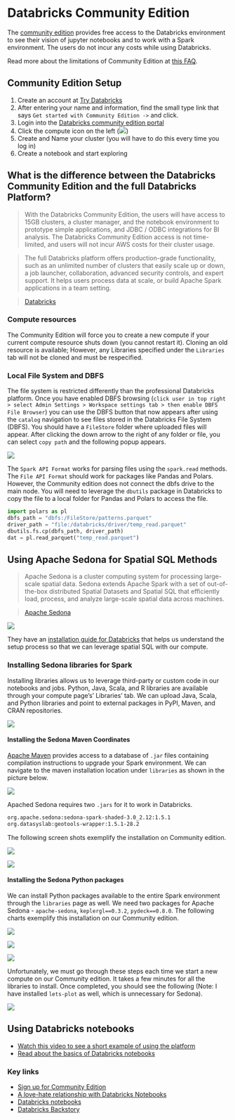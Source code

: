 # Databricks Community Edition

The [community edition](https://community.cloud.databricks.com/login.html) provides free access to the Databricks environment to see their vision of jupyter notebooks and to work with a Spark environment. The users do not incur any costs while using Databricks.

Read more about the limitations of Community Edition at [this FAQ](https://databricks.com/product/faq/community-edition).

## Community Edition Setup

1. Create an account at [Try Databricks](https://databricks.com/try-databricks)
2. After entering your name and information, find the small type link that says `Get started with Community Edition ->` and click.
3. Login into the [Databricks community edition portal](https://community.cloud.databricks.com/login.html)
4. Click the compute icon on the left (![](../img/compute_icon.png))
5. Create and Name your cluster (you will have to do this every time you log in)
6. Create a notebook and start exploring


## What is the difference between the Databricks Community Edition and the full Databricks Platform?

> With the Databricks Community Edition, the users will have access to 15GB clusters, a cluster manager, and the notebook environment to prototype simple applications, and JDBC / ODBC integrations for BI analysis. The Databricks Community Edition access is not time-limited, and users will not incur AWS costs for their cluster usage.

> The full Databricks platform offers production-grade functionality, such as an unlimited number of clusters that easily scale up or down, a job launcher, collaboration, advanced security controls, and expert support. It helps users process data at scale, or build Apache Spark applications in a team setting.

> [Databricks](https://databricks.com/product/faq/community-edition)

### Compute resources

The Community Edition will force you to create a new compute if your current compute resource shuts down (you cannot restart it). Cloning an old resource is available; However, any Libraries specified under the `Libraries` tab will not be cloned and must be respecified.

### Local File System and DBFS

The file system is restricted differently than the professional Databricks platform. Once you have enabled DBFS browsing (`click user in top right > select Admin Settings > Workspace settings tab > then enable DBFS File Browser`) you can use the DBFS button that now appears after using the `catalog` navigation to see files stored in the Databricks File System (DBFS).  You should have a `FileStore` folder where uploaded files will appear. After clicking the down arrow to the right of any folder or file, you can select `copy path` and the following popup appears.

![](../img/file_spark_path.png)

The `Spark API Format` works for parsing files using the `spark.read` methods. The `File API Format` should work for packages like Pandas and Polars.  However, the Community edition does not connect the dbfs drive to the main node.  You will need to leverage the `dbutils` package in Databricks to copy the file to a local folder for Pandas and Polars to access the file.

```python
import polars as pl
dbfs_path = "dbfs:/FileStore/patterns.parquet"
driver_path = "file:/databricks/driver/temp_read.parquet"
dbutils.fs.cp(dbfs_path, driver_path)
dat = pl.read_parquet("temp_read.parquet")
```

## Using Apache Sedona for Spatial SQL Methods

> Apache Sedona is a cluster computing system for processing large-scale spatial data. Sedona extends Apache Spark with a set of out-of-the-box distributed Spatial Datasets and Spatial SQL that efficiently load, process, and analyze large-scale spatial data across machines.

> [Apache Sedona](https://sedona.apache.org/1.5.1/)

![](../img/sedona-ecosystem.png)

They have an [installation guide for Databricks](https://sedona.apache.org/1.5.1/setup/databricks/?h=community+ed#community-edition-free-tier) that helps us understand the setup process so that we can leverage spatial SQL with our compute.

### Installing Sedona libraries for Spark

Installing libraries allows us to leverage third-party or custom code in our notebooks and jobs. Python, Java, Scala, and R libraries are available through your compute page's' Libraries' tab. We can upload Java, Scala, and Python libraries and point to external packages in PyPI, Maven, and CRAN repositories.

![](../img/1_libraries_window.png)

#### Installing the Sedona Maven Coordinates

[Apache Maven](https://maven.apache.org/plugins/maven-jar-plugin/) provides access to a database of `.jar` files containing compilation instructions to upgrade your Spark environment. We can navigate to the maven installation location under `libraries` as shown in the picture below. 

![](../img/2_maven.png)


Apached Sedona requires two `.jars` for it to work in Databricks.

```bash
org.apache.sedona:sedona-spark-shaded-3.0_2.12:1.5.1
org.datasyslab:geotools-wrapper:1.5.1-28.2
```

The following screen shots exemplify the installation on Community edition.

![](../img/3_sedona_shaded.png)

![](../img/4_geotools.png)


#### Installing the Sedona Python packages

We can install Python packages available to the entire Spark environment through the `libraries` page as well.  We need two packages for Apache Sedona - `apache-sedona`, `keplergl==0.3.2`, `pydeck==0.8.0`.  The following charts exemplify this installation on our Community edition.

![](../img/5_apache-sedona_python.png)

![](../img/6_keplergl_python.png)

![](../img/6a_pydeck_python.png)

Unfortunately, we must go through these steps each time we start a new compute on our Community edition.  It takes a few minutes for all the libraries to install.  Once completed, you should see the following (Note: I have installed `lets-plot` as well, which is unnecessary for Sedona).

![](../img/7_libraries_page.png)

## Using Databricks notebooks

- [Watch this video to see a short example of using the platform](https://youtu.be/n-yt_3HvkOI)
- [Read about the basics of Databricks notebooks](https://subscription.packtpub.com/book/data/9781838647216/2/ch02lvl1sec08/using-azure-databricks-notebooks)

### Key links

- [Sign up for Community Edition](https://databricks.com/try-databricks)
- [A love-hate relationship with Databricks Notebooks](https://towardsdatascience.com/databricks-notebooks-a-love-hate-relationship-8f73e5b291fb)
- [Databricks notebooks](https://subscription.packtpub.com/book/data/9781838647216/2/ch02lvl1sec08/using-azure-databricks-notebooks)
- [Databricks Backstory](https://youtu.be/ThrmPaleEiI)
